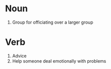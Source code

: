 =Noun=
# Group for officiating over a larger group
=Verb=
#Advice
#Help someone deal emotionally with problems
